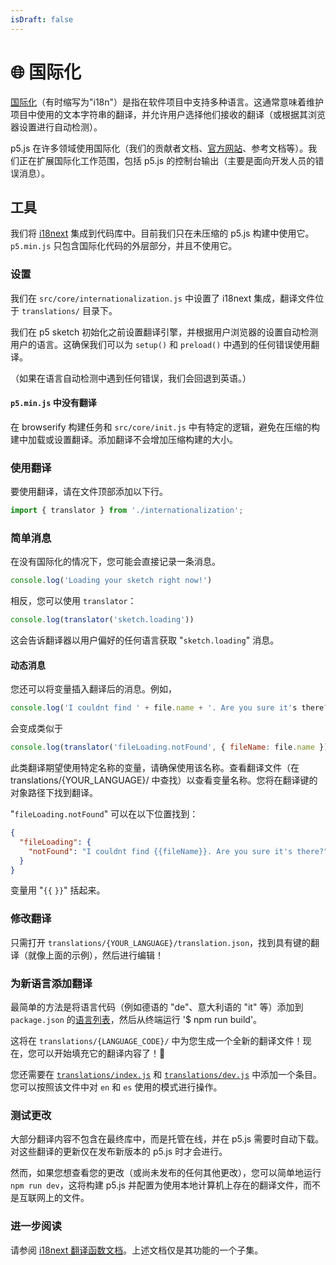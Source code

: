 ```yaml
---
isDraft: false
---
```

# 🌐 国际化

[国际化](https://developer.mozilla.org/docs/Glossary/Internationalization_and_localization)（有时缩写为"i18n"）是指在软件项目中支持多种语言。这通常意味着维护项目中使用的文本字符串的翻译，并允许用户选择他们接收的翻译（或根据其浏览器设置进行自动检测）。

p5.js 在许多领域使用国际化（我们的贡献者文档、[官方网站](https://p5js.org)、参考文档等）。我们正在扩展国际化工作范围，包括 p5.js 的控制台输出（主要是面向开发人员的错误消息）。

## 工具

我们将 [i18next](https://www.i18next.com) 集成到代码库中。目前我们只在未压缩的 p5.js 构建中使用它。`p5.min.js` 只包含国际化代码的外层部分，并且不使用它。

### 设置

我们在 `src/core/internationalization.js` 中设置了 i18next 集成，翻译文件位于 `translations/` 目录下。

我们在 p5 sketch 初始化之前设置翻译引擎，并根据用户浏览器的设置自动检测用户的语言。这确保我们可以为 `setup()` 和 `preload()` 中遇到的任何错误使用翻译。

（如果在语言自动检测中遇到任何错误，我们会回退到英语。）

#### `p5.min.js` 中没有翻译

在 browserify 构建任务和 `src/core/init.js` 中有特定的逻辑，避免在压缩的构建中加载或设置翻译。添加翻译不会增加压缩构建的大小。

### 使用翻译

要使用翻译，请在文件顶部添加以下行。

```js
import { translator } from './internationalization';
```

### 简单消息

在没有国际化的情况下，您可能会直接记录一条消息。

```js
console.log('Loading your sketch right now!')
```

相反，您可以使用 `translator`：

```js
console.log(translator('sketch.loading'))
```

这会告诉翻译器以用户偏好的任何语言获取 "`sketch.loading`" 消息。

#### 动态消息

您还可以将变量插入翻译后的消息。例如，

```js
console.log('I couldnt find ' + file.name + '. Are you sure it's there?')
```

会变成类似于

```js
console.log(translator('fileLoading.notFound', { fileName: file.name }))
```

此类翻译期望使用特定名称的变量，请确保使用该名称。查看翻译文件（在 translations/{YOUR_LANGUAGE}/ 中查找）以查看变量名称。您将在翻译键的对象路径下找到翻译。

"`fileLoading.notFound`" 可以在以下位置找到：

```json
{
  "fileLoading": {
    "notFound": "I couldnt find {{fileName}}. Are you sure it's there?"
  }
}
```

变量用 "`{{` `}}`" 括起来。

### 修改翻译

只需打开 `translations/{YOUR_LANGUAGE}/translation.json`，找到具有键的翻译（就像上面的示例），然后进行编辑！

### 为新语言添加翻译

最简单的方法是将语言代码（例如德语的 "de"、意大利语的 "it" 等）添加到 `package.json` 的[语言列表](https://github.com/processing/p5.js/blob/84bc1f92c89786f48e5d6fd1045feb649b932eea/package.json#L111-L114)，然后从终端运行 '$ npm run build'。

这将在 `translations/{LANGUAGE_CODE}/` 中为您生成一个全新的翻译文件！现在，您可以开始填充它的翻译内容了！🥖

您还需要在 [`translations/index.js`](../translations/index.js) 和 [`translations/dev.js`](../translations/dev.js) 中添加一个条目。您可以按照该文件中对 `en` 和 `es` 使用的模式进行操作。

### 测试更改

大部分翻译内容不包含在最终库中，而是托管在线，并在 p5.js 需要时自动下载。对这些翻译的更新仅在发布新版本的 p5.js 时才会进行。

然而，如果您想查看您的更改（或尚未发布的任何其他更改），您可以简单地运行 `npm run dev`，这将构建 p5.js 并配置为使用本地计算机上存在的翻译文件，而不是互联网上的文件。

### 进一步阅读

请参阅 [i18next 翻译函数文档](https://www.i18next.com/translation-function/essentials)。上述文档仅是其功能的一个子集。
